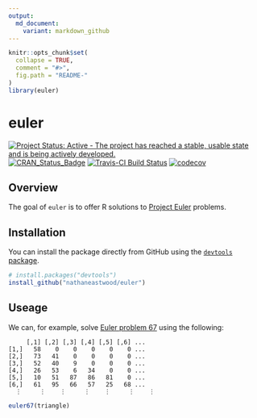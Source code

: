 ```yaml
---
output:
  md_document:
    variant: markdown_github
---
```


<!-- README.md is generated from README.Rmd. Please edit that file -->

```r
knitr::opts_chunk$set(
  collapse = TRUE,
  comment = "#>",
  fig.path = "README-"
)
library(euler)
```

# euler

[![Project Status: Active - The project has reached a stable, usable state and is being actively developed.](http://www.repostatus.org/badges/latest/active.svg)](http://www.repostatus.org/#active)
[![CRAN_Status_Badge](http://www.r-pkg.org/badges/version/euler)](http://cran.r-project.org/package=euler)
[![Travis-CI Build Status](https://travis-ci.org/nathaneastwood/euler.svg?branch=master)](https://travis-ci.org/nathaneastwood/euler)
[![codecov](https://codecov.io/gh/nathaneastwood/euler/branch/master/graph/badge.svg)](https://codecov.io/gh/nathaneastwood/euler)

## Overview

The goal of `euler` is to offer R solutions to [Project Euler](https://projecteuler.net) problems.

## Installation

You can install the package directly from GitHub using the [`devtools` package](https://github.com/r-lib/devtools).

```r
# install.packages("devtools")
install_github("nathaneastwood/euler")
```

## Useage

We can, for example, solve [Euler problem 67](https://projecteuler.net/problem=67) using the following:

```
     [,1] [,2] [,3] [,4] [,5] [,6] ...
[1,]   58    0    0    0    0    0 ...
[2,]   73   41    0    0    0    0 ...
[3,]   52   40    9    0    0    0 ...
[4,]   26   53    6   34    0    0 ...
[5,]   10   51   87   86   81    0 ...
[6,]   61   95   66   57   25   68 ...
  ⋮     ⋮    ⋮     ⋮    ⋮     ⋮    ⋮
```

```r
euler67(triangle)
```